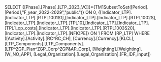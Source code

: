 SELECT {[Phase].[Phase].[LTP_2023_VC]}*{TM1SubsetToSet([Period].[Period],"F_year_2022-2029","public")} ON 0, {[Indicator_LTP].[Indicator_LTP].[RTPL1001S1],[Indicator_LTP].[Indicator_LTP].[RTPL1002S],[Indicator_LTP].[Indicator_LTP].[TPL10],[Indicator_LTP].[Indicator_LTP].[TPL1_op_costs],[Indicator_LTP].[Indicator_LTP].[RTPL1003S20],[Indicator_LTP].[Indicator_LTP].[NFIOPE]} ON 1 FROM [RP_LTP] WHERE ([Activity].[Activity].[RC^RC_CH], [Currency].[Currency].[KLCL], [LTP_Components].[LTP_Components].[LTP^ZGP_Plan^ZGP_Corp^ZGP&AP_Corp], [Weighting].[Weighting].[W_NO_APP], [Legal_Organization].[Legal_Organization].[FR_IDF_input])